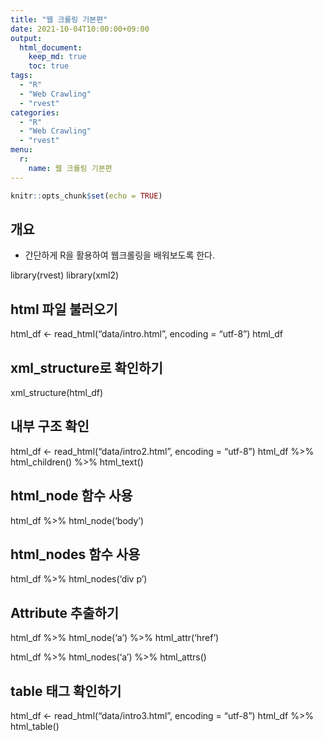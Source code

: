 ---
title: "웹 크롤링 기본편"
date: 2021-10-04T10:00:00+09:00
output:
  html_document:
    keep_md: true
    toc: true
tags:
  - "R"
  - "Web Crawling"
  - "rvest"
categories:
  - "R"
  - "Web Crawling"
  - "rvest"
menu:
  r:
    name: 웹 크롤링 기본편
---

```{r setup, include=FALSE}
knitr::opts_chunk$set(echo = TRUE)
```

## 개요 
- 간단하게 R을 활용하여 웹크롤링을 배워보도록 한다. 

library(rvest)
library(xml2)

## html 파일 불러오기
html_df <- read_html("data/intro.html", encoding = "utf-8")
html_df

## xml_structure로 확인하기
xml_structure(html_df)

## 내부 구조 확인
html_df <- read_html("data/intro2.html", encoding = "utf-8")
html_df %>% 
  html_children() %>% 
  html_text()

## html_node 함수 사용
html_df %>% 
  html_node('body')

## html_nodes 함수 사용 
html_df %>% 
  html_nodes('div p')

## Attribute 추출하기
html_df %>% 
  html_node('a') %>% 
  html_attr('href')

html_df %>% 
  html_nodes('a') %>% 
  html_attrs()

## table 태그 확인하기
html_df <- read_html("data/intro3.html", encoding = "utf-8")
html_df %>% 
  html_table()
